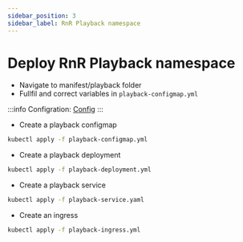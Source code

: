 ```yaml
---
sidebar_position: 3
sidebar_label: RnR Playback namespace
---
```


# Deploy RnR Playback namespace

-   Navigate to manifest/playback folder
-   Fullfil and correct variables in `playback-configmap.yml`

:::info
Configration: [Config](../configuration/playback.mdx)
:::

-   Create a playback configmap

```bash
kubectl apply -f playback-configmap.yml
```

-   Create a playback deployment

```bash
kubectl apply -f playback-deployment.yml
```

-   Create a playback service

```bash
kubectl apply -f playback-service.yaml
```

-   Create an ingress

```bash
kubectl apply -f playback-ingress.yml
```